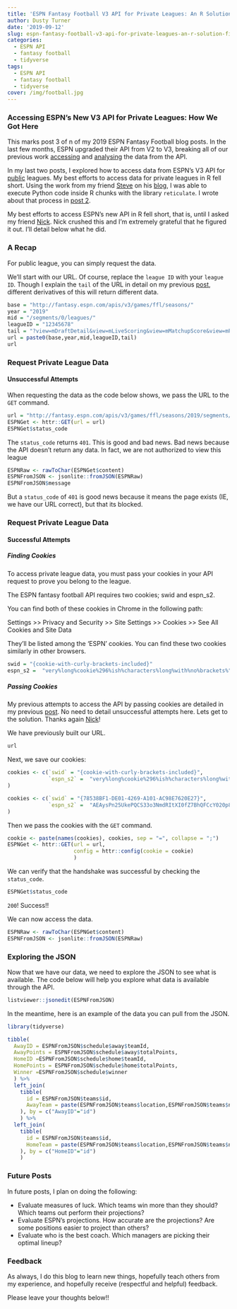 ```yaml
---
title: 'ESPN Fantasy Football V3 API for Private Leagues: An R Solution (Finally!)'
author: Dusty Turner
date: '2019-09-12'
slug: espn-fantasy-football-v3-api-for-private-leagues-an-r-solution-finally
categories:
  - ESPN API
  - fantasy football
  - tidyverse
tags:
  - ESPN API
  - fantasy football
  - tidyverse
cover: /img/football.jpg
---
```


### Accessing ESPN's New V3 API for Private Leagues: How We Got Here

This marks post 3 of n of my 2019 ESPN Fantasy Football blog posts.  In the last few months, ESPN upgraded their API from V2 to V3, breaking all of our previous work [accessing](https://dusty-turner.netlify.com/post/espn-yahoo-api-navigation/) and [analysing](https://dusty-turner.netlify.com/post/mathlete-fantasy-football-analysis2018/) the data from the API.

In my last two posts, I explored how to access data from ESPN's V3 API for [public](https://dusty-turner.netlify.com/post/espn-fantasy-football-v3-api-an-r-solution/) leagues.  My best efforts to access data for private leagues in R fell short.  Using the work from my friend [Steve](https://twitter.com/thestevemo) on his [blog](https://stmorse.github.io/journal/espn-fantasy-v3.html), I was able to execute Python code inside R chunks with the library `reticulate`.  I wrote about that process in [post 2](https://dusty-turner.netlify.com/post/espn-fantasy-football-v3-api-an-r-solution/). 

My best efforts to access ESPN's new API in R fell short, that is, until I asked my friend [Nick](https://twitter.com/nickryanpaul).  Nick crushed this and I'm extremely grateful that he figured it out.  I'll detail below what he did.

### A Recap

For public league, you can simply request the data.

We'll start with our URL.  Of course, replace the `league ID` with your `league ID`.  Though I explain the `tail` of the URL in detail on my previous [post](https://dusty-turner.netlify.com/post/espn-fantasy-football-v3-api-an-r-solution/), different derivatives of this will return different data.  

```r
base = "http://fantasy.espn.com/apis/v3/games/ffl/seasons/"
year = "2019"
mid = "/segments/0/leagues/"
leagueID = "12345678"
tail = "?view=mDraftDetail&view=mLiveScoring&view=mMatchupScore&view=mPendingTransactions&view=mPositionalRatings&view=mSettings&view=mTeam&view=modular&view=mNav&view=mMatchupScore"
url = paste0(base,year,mid,leagueID,tail)
url
```

### Request Private League Data

#### Unsuccessful Attempts

When requesting the data as the code below shows, we pass the URL to the `GET` command.  

```r
url = "http://fantasy.espn.com/apis/v3/games/ffl/seasons/2019/segments/0/leagues/89417258?view=mDraftDetail&view=mLiveScoring&view=mMatchupScore&view=mPendingTransactions&view=mPositionalRatings&view=mSettings&view=mTeam&view=modular&view=mNav&view=mMatchupScore&scoringPeriodId=1"
ESPNGet <- httr::GET(url = url)
ESPNGet$status_code
```

The `status_code` returns `401`.  This is good and bad news.  Bad news because the API doesn't return any data.  In fact, we are not authorized to view this league

```r
ESPNRaw <- rawToChar(ESPNGet$content)
ESPNFromJSON <- jsonlite::fromJSON(ESPNRaw)
ESPNFromJSON$message
```

But a `status_code` of `401` is good news because it means the page exists (IE, we have our URL correct), but that its blocked.  

### Request Private League Data

#### Successful Attempts

##### Finding Cookies

To access private league data, you must pass your cookies in your API request to prove you belong to the league.  

The ESPN fantasy football API requires two cookies; swid and espn_s2.

You can find both of these cookies in Chrome in the following path:

Settings >> Privacy and Security >> Site Settings >> Cookies >> See All Cookies and Site Data

They’ll be listed among the ‘ESPN’ cookies. You can find these two cookies similarly in other browsers.

```r
swid = "{cookie-with-curly-brackets-included}"
espn_s2 =  "very%long%cookie%296%ish%characters%long%with%no%brackets%"
```

##### Passing Cookies

My previous attempts to access the API by passing cookies are detailed in my previous [post](https://dusty-turner.netlify.com/post/espn-fantasy-football-v3-api-for-private-leagues-python-through-r/).  No need to detail unsuccessful attempts here.  Lets get to the solution.  Thanks again [Nick](https://twitter.com/nickryanpaul)!

We have previously built our URL.  

```r
url
```

Next, we save our cookies:

```r
cookies <- c(`swid` = "{cookie-with-curly-brackets-included}",
             `espn_s2` =  "very%long%cookie%296%ish%characters%long%with%no%brackets%"
)
```

```r
cookies <- c(`swid` = "{78538BF1-DE01-4269-A101-AC98E7620E27}",
             `espn_s2` =  "AEAysPn25UkePQCS33o3NmdRItXI0fZ7BhQFCcY020p8yCq0CDJGrlvuqAxjP42wn%2F8YZymuQOcG94GHEtkIIHnU7BWfQr6cpEKQXkcev7zKxEWiRf57PlIPEsWqIIm72dSmnL4dxW8TYufPzrIbiNZvtU0cYnLBV3nw1CAmc%2BGwghKIqRy7qPMCsSN13WibU5BHxVfxjkRttkE5Yd27cP8vAbndYor2P2FZrR%2BPVbRGThNIL8XuEJBw2rLmhqmc6tQA%2BGeNNh9dXrySFJHm72TY"
)
```

Then we pass the cookies with the `GET` command.

```r
cookie <- paste(names(cookies), cookies, sep = "=", collapse = ";")
ESPNGet <- httr::GET(url = url, 
                     config = httr::config(cookie = cookie)
                     )
```

We can verify that the handshake was successful by checking the `status_code`.

```r
ESPNGet$status_code
```

`200`! Success!!

We can now access the data.

```r
ESPNRaw <- rawToChar(ESPNGet$content)
ESPNFromJSON <- jsonlite::fromJSON(ESPNRaw)
```

### Exploring the JSON

Now that we have our data, we need to explore the JSON to see what is available.  The code below will help you explore what data is available through the API.

```r
listviewer::jsonedit(ESPNFromJSON)
```

In the meantime, here is an example of the data you can pull from the JSON.

```r
library(tidyverse)

tibble(
  AwayID = ESPNFromJSON$schedule$away$teamId,
  AwayPoints = ESPNFromJSON$schedule$away$totalPoints,
  HomeID =ESPNFromJSON$schedule$home$teamId,
  HomePoints = ESPNFromJSON$schedule$home$totalPoints,
  Winner =ESPNFromJSON$schedule$winner
  ) %>%
  left_join(
    tibble(
      id = ESPNFromJSON$teams$id,
      AwayTeam = paste(ESPNFromJSON$teams$location,ESPNFromJSON$teams$nickname)
    ), by = c("AwayID"="id")
    ) %>%
  left_join(
    tibble(
      id = ESPNFromJSON$teams$id,
      HomeTeam = paste(ESPNFromJSON$teams$location,ESPNFromJSON$teams$nickname)
    ), by = c("HomeID"="id")
    ) 
```

### Future Posts

In future posts, I plan on doing the following:

- Evaluate measures of luck.  Which teams win more than they should?  Which teams out perform their projections?
- Evaluate ESPN's projections.  How accurate are the projections? Are some positions easier to project than others?
- Evaluate who is the best coach.  Which managers are picking their optimal lineup?

### Feedback

As always, I do this blog to learn new things, hopefully teach others from my experience, and hopefully receive (respectful and helpful) feedback.  

Please leave your thoughts below!!